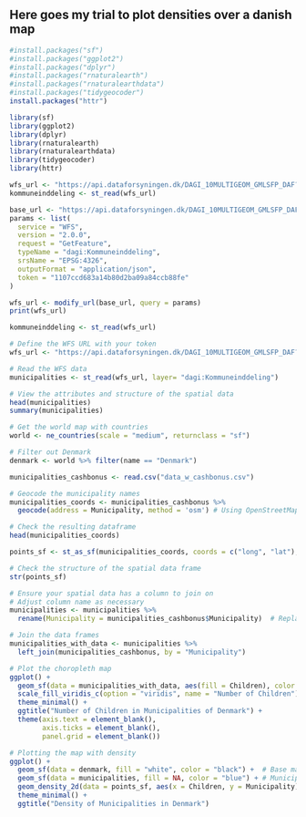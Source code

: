 ## Here goes my trial to plot densities over a danish map

```r
#install.packages("sf")
#install.packages("ggplot2")
#install.packages("dplyr")
#install.packages("rnaturalearth")
#install.packages("rnaturalearthdata")
#install.packages("tidygeocoder")
install.packages("httr")
````

```r
library(sf)
library(ggplot2)
library(dplyr)
library(rnaturalearth)
library(rnaturalearthdata)
library(tidygeocoder)
library(httr)
```

```r
wfs_url <- "https://api.dataforsyningen.dk/DAGI_10MULTIGEOM_GMLSFP_DAF?service=WFS&request=GetFeature&typeName=dagi:Kommuneinddeling&token=1107ccd683a14b80d2ba09a84ccb88fe"
kommuneinddeling <- st_read(wfs_url)


```



```r
base_url <- "https://api.dataforsyningen.dk/DAGI_10MULTIGEOM_GMLSFP_DAF"
params <- list(
  service = "WFS",
  version = "2.0.0",
  request = "GetFeature",
  typeName = "dagi:Kommuneinddeling",
  srsName = "EPSG:4326",
  outputFormat = "application/json",
  token = "1107ccd683a14b80d2ba09a84ccb88fe"
)
```

```r
wfs_url <- modify_url(base_url, query = params)
print(wfs_url)
```

```r
kommuneinddeling <- st_read(wfs_url)

```


```r
# Define the WFS URL with your token
wfs_url <- "https://api.dataforsyningen.dk/DAGI_10MULTIGEOM_GMLSFP_DAF?service=WFS&request=GetCapabilities&token=1107ccd683a14b80d2ba09a84ccb88fe"

# Read the WFS data
municipalities <- st_read(wfs_url, layer= "dagi:Kommuneinddeling")

```

```r
# View the attributes and structure of the spatial data
head(municipalities)
summary(municipalities)


```



```r
# Get the world map with countries
world <- ne_countries(scale = "medium", returnclass = "sf")

# Filter out Denmark
denmark <- world %>% filter(name == "Denmark")

```

```r
municipalities_cashbonus <- read.csv("data_w_cashbonus.csv")
````

```r

# Geocode the municipality names
municipalities_coords <- municipalities_cashbonus %>%
  geocode(address = Municipality, method = 'osm') # Using OpenStreetMap for geocoding

# Check the resulting dataframe
head(municipalities_coords)


```

```r
points_sf <- st_as_sf(municipalities_coords, coords = c("long", "lat"), crs = 4326)

# Check the structure of the spatial data frame
str(points_sf)
```


```r

# Ensure your spatial data has a column to join on
# Adjust column name as necessary
municipalities <- municipalities %>%
  rename(Municipality = municipalities_cashbonus$Municipality)  # Replace 'name' with the actual column name in your spatial data

# Join the data frames
municipalities_with_data <- municipalities %>%
  left_join(municipalities_cashbonus, by = "Municipality")

# Plot the choropleth map
ggplot() +
  geom_sf(data = municipalities_with_data, aes(fill = Children), color = "white") +
  scale_fill_viridis_c(option = "viridis", name = "Number of Children") +
  theme_minimal() +
  ggtitle("Number of Children in Municipalities of Denmark") +
  theme(axis.text = element_blank(),
        axis.ticks = element_blank(),
        panel.grid = element_blank())

```


```r
# Plotting the map with density
ggplot() +
  geom_sf(data = denmark, fill = "white", color = "black") +  # Base map of Denmark
  geom_sf(data = municipalities, fill = NA, color = "blue") + # Municipal boundaries
  geom_density_2d(data = points_sf, aes(x = Children, y = Municipality), color = "red") + # Density plot
  theme_minimal() +
  ggtitle("Density of Municipalities in Denmark")


```